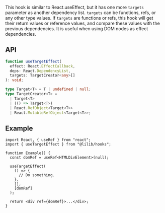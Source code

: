 This hook is similar to React.useEffect, but it has one more `targets` parameter as another dependency list. `targets` can be functions, refs, or any other type values. If `targets` are functions or refs, this hook will get their return values or reference values, and compare these values with the previous dependencies. It is useful when using DOM nodes as effect dependencies.

## API

```ts
function useTargetEffect(
  effect: React.EffectCallback,
  deps: React.DependencyList,
  targets: TargetCreator<any>[]
): void;

type Target<T> = T | undefined | null;
type TargetCreator<T> =
  | Target<T>
  | (() => Target<T>)
  | React.RefObject<Target<T>>
  | React.MutableRefObject<Target<T>>;
```

## Example

```tsx
import React, { useRef } from "react";
import { useTargetEffect } from "@lilib/hooks";

function Example() {
  const domRef = useRef<HTMLDivElement>(null);

  useTargetEffect(
    () => {
      // Do something.
    },
    [],
    [domRef]
  );

  return <div ref={domRef}>...</div>;
}
```
